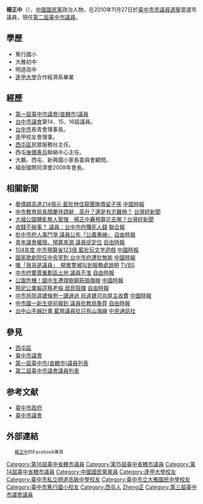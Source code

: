 {{noteTA
|T=zh:楊正中;zh-tw:楊正中;zh-hk:楊正中;zh-cn:杨正中;zh-sg:杨正中
|1=zh:楊正中;zh-tw:楊正中;zh-hk:楊正中;zh-cn:杨正中;zh-sg:杨正中
}}
{{Infobox AM
| name               = 楊正中<br> YANG,CHENG-CHUNG
| image              =
| width               = 200
| caption               =
| order = [[File:Taichung_City_flag.svg|30px]]第2-3屆[[臺中市議會|臺中市]][[第一屆臺中市(直轄市)議員列表|議員]]
| term_start=2014年12月25日
| term_end= 
| constituency= [[第六選舉區|第六選舉區]]<br>（[[西屯區|西屯區]]）

| birth_date          = {{birth date and age|1954|6|30}}
| birth_place         = {{ROC|臺灣省}}[[臺中縣|臺中縣]]
| party               = {{KMT}}
| educate = 
*[[明道高中|明道高中]]
* [[逢甲大學|逢甲大學]][[合作經濟系|合作經濟系]]
| past = 
* 台中市第十四、十五、十六屆市議員
* 臺中市第一、二屆市議員
* 台中市議會國民黨團書記長
* 台中市長青慈善會理事長
* 逢甲校友會理事
* 大鵬、西屯、新興國小家長委員會顧問
* 客家公共事務委員會顧問
* 台中市婦幼關懷成長協會顧問
* 逢甲校友會理事。
* [[西屯區|西屯區]]民眾服務社主任。
* 西屯[[中華民國憲兵|後備憲兵]]聯絡中心主任。
* 福安國際同濟會2009年會長。
}}



'''楊正中'''（{{bd|1954年||catIdx=Yang楊}}），[[中國國民黨|中國國民黨]]政治人物，在2010年11月27日於[[2010年中華民國直轄市市長暨市議員選舉|臺中市市議員選舉]]當選市議員，現任[[第二屆臺中市議員列表|第二屆臺中市議員]]。

==學歷==
*篤行國小
*大雅初中
*明道高中
*[[逢甲大學|逢甲大學]]合作經濟系畢業

==經歷==
*[[第一屆臺中市(直轄市)議員列表|第一屆臺中市議會(直轄市)議員]]
*[[台中市議會|台中市議會]]第14、15、16屆議員。
*[[台中市|台中市]]長青會理事長。
*逢甲校友會理事。
*[[西屯區|西屯區]]民眾服務社主任。
*西屯[[中華民國憲兵|後備憲兵]]聯絡中心主任。
*大鵬、西屯、新興國小家長委員會顧問。
*福安國際同濟會2009年會長。

==相關新聞==
*[http://www.chinatimes.com/realtimenews/20160104002744-260401 舉債額高達214億元 藍批林佳龍團隊債留子孫] {{Wayback|url=http://www.chinatimes.com/realtimenews/20160104002744-260401 |date=20180825143315 }}[[中國時報|中國時報]]
*[http://www.nownews.com/n/2016/01/30/1980986 中市教育局長顏慶祥請辭　高升？還是有志難伸？] {{Wayback|url=http://www.nownews.com/n/2016/01/30/1980986 |date=20160222194152 }}[[台灣好新聞|台灣好新聞]]
*[http://history.n.yam.com/taiwanhot/place/20160201/20160201537807.html 大福公園髒亂無人管理　楊正中轟預算花去哪？][[台灣好新聞|台灣好新聞]]
*[https://video.udn.com/news/492658 收錢不辦事？ 議員：台中市府賺死人錢] {{Wayback|url=https://video.udn.com/news/492658 |date=20190605002240 }}[[聯合報|聯合報]]
*[http://news.ltn.com.tw/news/society/breakingnews/1595761 批中市府人事鬥爭 議員公布「公義專線」] {{Wayback|url=http://news.ltn.com.tw/news/society/breakingnews/1595761 |date=20190708213011 }}[[自由時報|自由時報]]
*[http://news.ltn.com.tw/news/local/paper/961678 青年議會權限、預算來源 議員促定位] {{Wayback|url=http://news.ltn.com.tw/news/local/paper/961678 |date=20190629071544 }}[[自由時報|自由時報]]
*[http://www.chinatimes.com/newspapers/20160218000512-260107 104年度 中市預算省123億 藍批玩文字遊戲] {{Wayback|url=http://www.chinatimes.com/newspapers/20160218000512-260107 |date=20180825144739 }}[[中國時報|中國時報]]
*[http://www.chinatimes.com/realtimenews/20160317004636-260407 國家歌劇院任中央宰割 台中市府遭批無能] {{Wayback|url=http://www.chinatimes.com/realtimenews/20160317004636-260407 |date=20190622114437 }}[[中國時報|中國時報]]
*[https://news.tvbs.com.tw/sports/505876 嗆「我哥是議員」　開單警被叫到服務處說明] {{Wayback|url=https://news.tvbs.com.tw/sports/505876 |date=20190602071934 }}[[TVBS|TVBS]]
*[http://news.ltn.com.tw/news/life/breakingnews/1640835 中市府要賣重劃區土地 議員不准] {{Wayback|url=http://news.ltn.com.tw/news/life/breakingnews/1640835 |date=20190615050922 }}[[自由時報|自由時報]]
*[http://www.chinatimes.com/realtimenews/20160410002725-260402 公園危機！國中生遭撐樹鋼筋插傷眼] {{Wayback|url=http://www.chinatimes.com/realtimenews/20160410002725-260402 |date=20180825175952 }}[[中國時報|中國時報]]
*[http://news.ltn.com.tw/news/local/paper/962747 祭祀公業擬逕移老榕 居民阻擋] {{Wayback|url=http://news.ltn.com.tw/news/local/paper/962747 |date=20190613160741 }}[[自由時報|自由時報]]
*[http://www.chinatimes.com/realtimenews/20160426003547-260407 中市拆除違建條例一讀通過 拆違建可向屋主收費] {{Wayback|url=http://www.chinatimes.com/realtimenews/20160426003547-260407 |date=20190611150209 }}[[中國時報|中國時報]]
*[http://news.ltn.com.tw/news/life/breakingnews/1681442 中市國一新生提前報到 議員批教局魯莽] {{Wayback|url=http://news.ltn.com.tw/news/life/breakingnews/1681442 |date=20190617054744 }}[[自由時報|自由時報]]
*[http://www.cna.com.tw/news/aloc/201605040413-1.aspx 台中山手線計畫 藍營議員批只有山海線] {{Wayback|url=http://www.cna.com.tw/news/aloc/201605040413-1.aspx |date=20180825180100 }}[[中央通訊社|中央通訊社]]

==參見==
*[[西屯區|西屯區]]
*[[臺中市議會|臺中市議會]]
*[[第一屆臺中市(直轄市)議員列表|第一屆臺中市(直轄市)議員列表]]
*[[第二屆臺中市議會議員列表|第二屆臺中市議會議員列表]]

==参考文献==
{{reflist}}
*[http://www.taichung.gov.tw/internet/main/index.aspx 臺中市政府] {{Wayback|url=http://www.taichung.gov.tw/internet/main/index.aspx |date=20120127083139 }}
*[https://web.archive.org/web/20000504151552/http://www.tccn.gov.tw/ 臺中市議會]

==外部連結==
	[https://zh-tw.facebook.com/pg/chengchung11 楊正中]的Facebook專頁



{{臺中市第1屆議員}}{{臺中市第2屆議員}}{{臺中市第3屆議員}} 
{{DEFAULTSORT:Yang楊}}
[[Category:第16屆臺中省轄市議員|Category:第16屆臺中省轄市議員]]
[[Category:第15屆臺中省轄市議員|Category:第15屆臺中省轄市議員]]
[[Category:第14屆臺中省轄市議員|Category:第14屆臺中省轄市議員]]
[[Category:中國國民黨黨員|Category:中國國民黨黨員]]
[[Category:逢甲大學校友|Category:逢甲大學校友]]
[[Category:臺中市私立明道高級中學校友|Category:臺中市私立明道高級中學校友]]
[[Category:臺中市立大雅國民中學校友|Category:臺中市立大雅國民中學校友]]
[[Category:臺中市篤行國小校友|Category:臺中市篤行國小校友]]
[[Category:西屯人|Category:西屯人]]
[[Category:楊姓|Zheng正]]
[[Category:第三屆臺中市議會議員|Category:第三屆臺中市議會議員]]